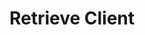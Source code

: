 ---
title: 'Retrieve Client'
openapi: 'GET /clients/{id}'
description: 'Retrieve a specific client by ID'
---